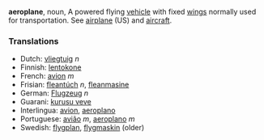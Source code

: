 '''aeroplane''', noun, A powered flying [[vehicle]] with fixed [[wing]]s normally used for transportation. See [[airplane]] (US) and [[aircraft]].


===Translations===
*Dutch: [[vliegtuig]] ''n''
*Finnish: [[lentokone]]
*French: [[avion]] ''m''
*Frisian: [[fleantúch]] ''n'', [[fleanmasine]]
*German: [[Flugzeug]] ''n''
*Guarani: [[kurusu veve]]
*Interlingua: [[avion]], [[aeroplano]]
*Portuguese: [[avião]] ''m'', [[aeroplano]] ''m''
*Swedish: [[flygplan]], [[flygmaskin]] (older)